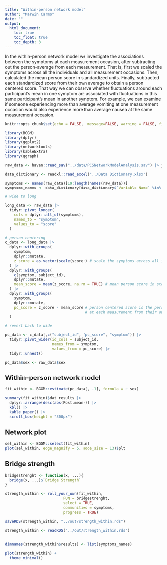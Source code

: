 ```yaml
---
title: "Within-person network model"
author: "Marwin Carmo"
date: ""
output:
  html_document:
    toc: true
    toc_float: true
    toc_depth: 3
---
```


In the within-person network model we investigate the associations between the symptoms at each measurement occasion, after subtracting out the person-average from each measurement. That is, first we scaled the symptoms across all the individuals and all measurement occasions. Then, calculated the mean person score in standardized units. Finally, subtracted each standardized score from their own average to obtain a person centered score. That way we can observe whether fluctuations around each participant's mean in one symptom are associated with fluctuations in this same participant's mean in another symptom. For example, we can examine if someone experiencing more than average vomiting at one measurement occasion would also experience more than average nausea at the same measurement occasion.

```r
knitr::opts_chunk$set(echo = FALSE,  message=FALSE, warning = FALSE, fig.width = 8, fig.height = 8)

library(BGGM)
library(dplyr)
library(ggplot2)
library(networktools)
library(kableExtra)
library(qgraph)
```


```r
raw_data <- haven::read_sav("../data/PCSNetworkModelAnalysis.sav") |> janitor::clean_names()

data_dictionary <- readxl::read_excel("../Data Dictionary.xlsx")

symptoms <- names(raw_data)[19:length(names(raw_data))]
symptoms_names <- data_dictionary[data_dictionary$`Variable Name` %in% symptoms,]$`Variable Label`
```

```r
# wide to long

long_data <- raw_data |> 
  tidyr::pivot_longer(
    cols = dplyr::all_of(symptoms),
    names_to = "symptom",
    values_to = "score"
  )

# person centering
c_data <- long_data |> 
  dplyr::with_groups(
    symptom,
    dplyr::mutate,
    z_score = as.vector(scale(score)) # scale the symptoms across all individuals and all time points
  ) |> 
  dplyr::with_groups(
    c(symptom, subject_id),
    dplyr::mutate,
    mean_score = mean(z_score, na.rm = TRUE) # mean person score in standardized units
  ) |> 
  dplyr::with_groups(
    symptom,
    dplyr::mutate,
    pc_score = z_score - mean_score # person centered score is the person deviation 
                                    # at each measurement from their own average 
  )

# revert back to wide

pc_data <- c_data[,c("subject_id", "pc_score", "symptom")] |> 
  tidyr::pivot_wider(id_cols = subject_id,
                     names_from = symptom,
                     values_from = pc_score) |>
  tidyr::unnest()

pc_data$sex <- raw_data$sex
```

<!-- Do post concussion symptom net differ between history of concussion history or not -->

<!-- control for sex -->

## Within-person network model

```r
fit_within <- BGGM::estimate(pc_data[, -1], formula = ~ sex)
```

```r
summary(fit_within)$dat_results |> 
  dplyr::arrange(desc(abs(Post.mean))) |> 
  kbl() |> 
  kable_paper() |> 
  scroll_box(height = "300px")
```

## Network plot

```r
sel_within <- BGGM::select(fit_within)
plot(sel_within, edge_magnify = 5, node_size = 13)$plt

```

## Bridge strength

```r
bridgestrenght <- function(x, ...){
  bridge(x, ...)$`Bridge Strength`
}
```

```r
strength_within <- roll_your_own(fit_within,
                          FUN = bridgestrenght,
                          select = TRUE,
                          communities = symptoms,
                          progress = TRUE)

saveRDS(strength_within, "../out/strength_within.rds")
```

```r

strength_within <- readRDS("../out/strength_within.rds")
  
  
dimnames(strength_within$results) <- list(symptoms_names)

plot(strength_within) +
  theme_minimal()
```


